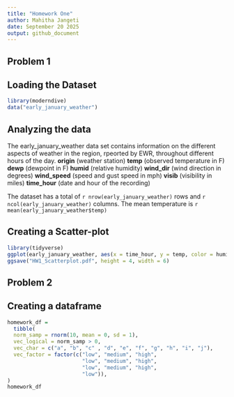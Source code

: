 ```yaml
---
title: "Homework One"
author: Mahitha Jangeti
date: September 20 2025
output: github_document
---
```

## Problem 1

## Loading the Dataset
```r
library(moderndive)
data("early_january_weather")
```

## Analyzing the data
The early_january_weather data set contains information on the different aspects of weather in the region, rpeorted by EWR, throughout different hours of the day. 
**origin** (weather station)
**temp** (observed temperature in F)
**dewp** (dewpoint in F)
**humid** (relative humidity)
**wind_dir** (wind direction in degrees)
**wind_speed** (speed and gust speed in mph)
**visib** (visibility in miles)
**time_hour** (date and hour of the recording)


The dataset has a total of `r nrow(early_january_weather)` rows and `r ncol(early_january_weather)` columns.
The mean temperature is `r mean(early_january_weather$temp)`

## Creating a Scatter-plot
```r
library(tidyverse)
ggplot(early_january_weather, aes(x = time_hour, y = temp, color = humid)) + geom_point()
ggsave("HW1_Scatterplot.pdf", height = 4, width = 6)
```

## Problem 2

## Creating a dataframe
```r
homework_df = 
  tibble(
  norm_samp = rnorm(10, mean = 0, sd = 1),
  vec_logical = norm_samp > 0,
  vec_char = c("a", "b", "c" , "d", "e", "f", "g", "h", "i", "j"),
  vec_factor = factor(c("low", "medium", "high",
                        "low", "medium", "high",
                        "low", "medium", "high",
                        "low")),
)
homework_df
```

